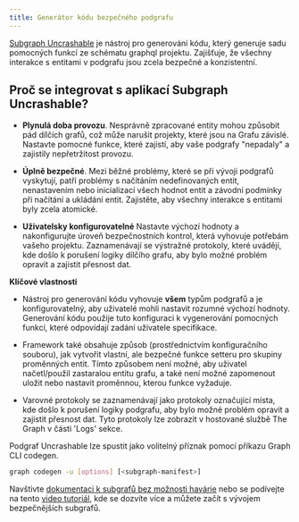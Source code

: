```yaml
---
title: Generátor kódu bezpečného podgrafu
---
```


[Subgraph Uncrashable](https://float-capital.github.io/float-subgraph-uncrashable/) je nástroj pro generování kódu, který generuje sadu pomocných funkcí ze schématu graphql projektu. Zajišťuje, že všechny interakce s entitami v podgrafu jsou zcela bezpečné a konzistentní.

## Proč se integrovat s aplikací Subgraph Uncrashable?

- **Plynulá doba provozu**. Nesprávně zpracované entity mohou způsobit pád dílčích grafů, což může narušit projekty, které jsou na Grafu závislé. Nastavte pomocné funkce, které zajistí, aby vaše podgrafy "nepadaly" a zajistily nepřetržitost provozu.

- **Úplně bezpečné**. Mezi běžné problémy, které se při vývoji podgrafů vyskytují, patří problémy s načítáním nedefinovaných entit, nenastavením nebo inicializací všech hodnot entit a závodní podmínky při načítání a ukládání entit. Zajistěte, aby všechny interakce s entitami byly zcela atomické.

- **Uživatelsky konfigurovatelné** Nastavte výchozí hodnoty a nakonfigurujte úroveň bezpečnostních kontrol, která vyhovuje potřebám vašeho projektu. Zaznamenávají se výstražné protokoly, které uvádějí, kde došlo k porušení logiky dílčího grafu, aby bylo možné problém opravit a zajistit přesnost dat.

**Klíčové vlastnosti**

- Nástroj pro generování kódu vyhovuje **všem** typům podgrafů a je konfigurovatelný, aby uživatelé mohli nastavit rozumné výchozí hodnoty. Generování kódu použije tuto konfiguraci k vygenerování pomocných funkcí, které odpovídají zadání uživatele specifikace.

- Framework také obsahuje způsob (prostřednictvím konfiguračního souboru), jak vytvořit vlastní, ale bezpečné funkce setteru pro skupiny proměnných entit. Tímto způsobem není možné, aby uživatel načetl/použil zastaralou entitu grafu, a také není možné zapomenout uložit nebo nastavit proměnnou, kterou funkce vyžaduje.

- Varovné protokoly se zaznamenávají jako protokoly označující místa, kde došlo k porušení logiky podgrafu, aby bylo možné problém opravit a zajistit přesnost dat. Tyto protokoly lze zobrazit v hostované službě The Graph v části 'Logs' sekce.

Podgraf Uncrashable lze spustit jako volitelný příznak pomocí příkazu Graph CLI codegen.

```sh
graph codegen -u [options] [<subgraph-manifest>]
```

Navštivte [dokumentaci k subgrafů bez možnosti havárie](https://float-capital.github.io/float-subgraph-uncrashable/docs/) nebo se podívejte na tento [video tutoriál](https://float-capital.github.io/float-subgraph-uncrashable/docs/tutorial), kde se dozvíte více a můžete začít s vývojem bezpečnějších subgrafů.

